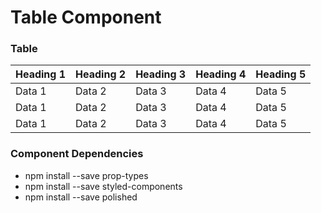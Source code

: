 
<Meta title="Table" component={Table} />


<H1> Table Component </H1>

<H3> Table </H3>


<Preview>
    <Story name="Table">
        <TableWrapper>
              <Table>
                <thead>
                  <tr>
                    <th>Heading 1</th>
                    <th>Heading 2</th>
                    <th>Heading 3</th>
                    <th>Heading 4</th>
                    <th>Heading 5</th>
                  </tr>
                </thead>
                <tbody>
                 <tr>
                    <td> Data 1 </td>
                    <td> Data 2 </td>
                    <td> Data 3 </td>
                    <td> Data 4 </td>
                    <td> Data 5 </td>
                </tr>
                 <tr>
                    <td> Data 1 </td>
                    <td> Data 2 </td>
                    <td> Data 3 </td>
                    <td> Data 4 </td>
                    <td> Data 5 </td>
                </tr>
                 <tr>
                    <td> Data 1 </td>
                    <td> Data 2 </td>
                    <td> Data 3 </td>
                    <td> Data 4 </td>
                    <td> Data 5 </td>
                </tr>
                </tbody>
              </Table>
            </TableWrapper>
   </Story>
         
</Preview>


<H3> Component Dependencies </H3>

- npm install --save prop-types
- npm install --save styled-components
- npm install --save polished